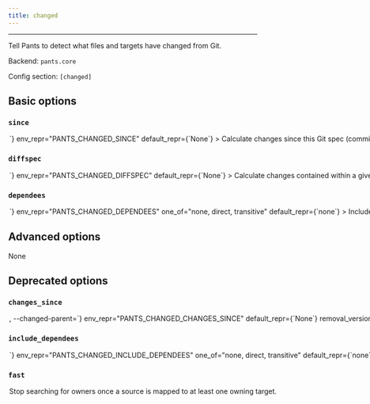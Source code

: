 ```yaml
---
title: changed
---
```



---

Tell Pants to detect what files and targets have changed from Git.

Backend: <span className="color--primary">`pants.core`</span>

Config section: <span className="color--primary">`[changed]`</span>

<span className={styles.options}>

## Basic options

### `since`

<Option
  cli_repr={`--changed-since=<str>`}
  env_repr="PANTS_CHANGED_SINCE"
  default_repr={`None`}
>
  Calculate changes since this Git spec (commit range/SHA/ref).
</Option>

### `diffspec`

<Option
  cli_repr={`--changed-diffspec=<str>`}
  env_repr="PANTS_CHANGED_DIFFSPEC"
  default_repr={`None`}
>
  Calculate changes contained within a given Git spec (commit range/SHA/ref).
</Option>

### `dependees`

<Option
  cli_repr={`--changed-dependees=<DependeesOption>`}
  env_repr="PANTS_CHANGED_DEPENDEES"
  one_of="none, direct, transitive"
  default_repr={`none`}
>
  Include direct or transitive dependees of changed targets.
</Option>

## Advanced options

None

## Deprecated options

### `changes_since`

<Option
  cli_repr={`--changed-changes-since=<str>, --changed-parent=<str>`}
  env_repr="PANTS_CHANGED_CHANGES_SINCE"
  default_repr={`None`}
  removal_version="2.1.0.dev0"
  removal_hint={
    "Use `--changed-since` instead of `--changed-parent` or `--changed-changes-since`."
  }
>
  Calculate changes since this tree-ish/scm ref.
</Option>

### `include_dependees`

<Option
  cli_repr={`--changed-include-dependees=<DependeesOption>`}
  env_repr="PANTS_CHANGED_INCLUDE_DEPENDEES"
  one_of="none, direct, transitive"
  default_repr={`none`}
  removal_version="2.1.0.dev0"
  removal_hint={
    "Use `--changed-dependees` instead of `--changed-include-dependees`."
  }
>
  Include direct or transitive dependees of changed targets.
</Option>

### `fast`

<Option
  cli_repr={`--[no-]changed-fast`}
  env_repr="PANTS_CHANGED_FAST"
  default_repr={`False`}
  removal_version="2.1.0.dev0"
  removal_hint={"The option `--changed-fast` no longer does anything."}
>
  Stop searching for owners once a source is mapped to at least one owning
  target.
</Option>

</span>


